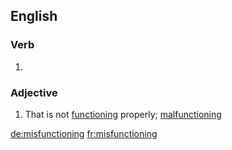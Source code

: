 ==English==

===Verb===
{{head|en|present participle}}

# {{present participle of|misfunction|lang=en}}

===Adjective===
{{en-adj}}

# That is not [[function]]ing properly; [[malfunctioning]]

[[de:misfunctioning]]
[[fr:misfunctioning]]